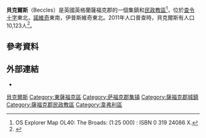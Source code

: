 {{infobox UK place
| static_image = St. Michael's Church, Beccles, Suffolk, South and east faces of the tower - geograph.org.uk - 219880.jpg
|country = 英格蘭
|latitude= 52.4512
|longitude= 1.5744
|official_name= Beccles
| population = 10,123
| population_ref = (2011)
|shire_district= [[Waveney|Waveney]]
|region= 東英格蘭
|shire_county = [[薩福克郡|薩福克郡]]
|constituency_westminster= [[韋弗尼_(英國國會選區)|韋弗尼]]
|post_town= BECCLES
|postcode_district = NR34
|postcode_area= NR
|dial_code= 01502
|os_grid_reference= TM428897
}}

'''貝克爾斯'''（Beccles）是英國英格蘭薩福克郡的一個集鎮和[[民政教區|民政教區]]<ref name="OL40">OS Explorer Map OL40: The Broads: (1:25 000) : ISBN 0 319 24086 X.</ref>，位於[[查令十字|查令十字]]東北{{convert|98|mi|km|0}}，[[諾維奇|諾維奇]]東南{{convert|16|mi|km|0}}，伊普斯維奇東北{{convert|33|mi|km|0}}。2011年人口普查時，貝克爾斯有人口10,123人<ref>{{cite web |author= |url=http://www.neighbourhood.statistics.gov.uk/dissemination/LeadKeyFigures.do?a=7&b=11120524&c=beccles&d=16&e=62&g=6467316&i=1001x1003x1032x1004&m=0&r=1&s=1382490001448&enc=1 |title=Check Browser Settings |publisher=Neighbourhood.statistics.gov.uk |date= |accessdate=30 April 2015 |archive-url=https://web.archive.org/web/20150609010132/http://www.neighbourhood.statistics.gov.uk/dissemination/LeadKeyFigures.do?a=7&b=11120524&c=beccles&d=16&e=62&g=6467316&i=1001x1003x1032x1004&m=0&r=1&s=1382490001448&enc=1 |archive-date=2015-06-09 |dead-url=yes }}</ref>。

==參考資料==
{{Reflist}}

==外部連結==
{{Commons category|Beccles}}
*{{cite EB1911|wstitle=Beccles |volume=3 |short=x}}

{{DEFAULTSORT:Beccles}}
[[Category:貝克爾斯|]]
[[Category:東薩福克區|Category:東薩福克區]]
[[Category:萨福克郡集镇|Category:萨福克郡集镇]]
[[Category:薩福克郡城鎮|Category:薩福克郡城鎮]]
[[Category:薩福克郡民政教區|Category:薩福克郡民政教區]]
[[Category:韋弗利區|Category:韋弗利區]]